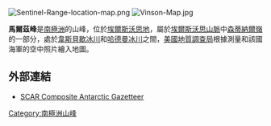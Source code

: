 [[Image:Sentinel-Range-location-map.png|thumb]]
[[Image:Vinson-Map.jpg|thumb]]

'''馬爾茲峰'''是[[南極洲|南極洲]]的山峰，位於[[埃爾斯沃思地|埃爾斯沃思地]]，屬於[[埃爾斯沃思山脈|埃爾斯沃思山脈]]中[[森蒂納爾嶺|森蒂納爾嶺]]的一部分，處於[[韋斯貝歇冰川|韋斯貝歇冰川]]和[[哈德曼冰川|哈德曼冰川]]之間，[[美國地質調查局|美國地質調查局]]根據測量和該國海軍的空中照片繪入地圖。

==外部連結==
* [http://data.aad.gov.au/aadc/gaz/scar/ SCAR Composite Antarctic Gazetteer]

{{coord|78|52|S|84|30|W|source:GNIS|display=title}}

{{DEFAULTSORT:Marze Peak}}
[[Category:南極洲山峰|Category:南極洲山峰]]


{{EllsworthLand-geo-stub}}